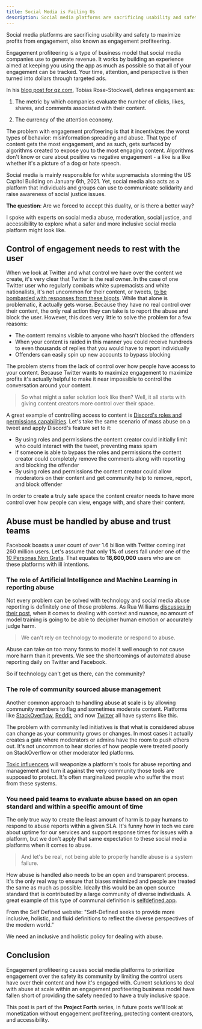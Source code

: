 ```yaml
---
title: Social Media is Failing Us
description: Social media platforms are sacrificing usability and safety to maximize profits from engagement, also known as engagement profiteering. Engagement profiteering is a type of business model that social media companies use to generate revenue.
---
```


Social media platforms are sacrificing usability and safety to maximize profits from engagement, also known as engagement profiteering.

Engagement profiteering is a type of business model that social media companies use to generate revenue. It works by building an experience aimed at keeping you using the app as much as possible so that all of your engagement can be tracked. Your time, attention, and perspective is then turned into dollars through targeted ads.

In his [blog post for qz.com](https://qz.com/1039910/how-facebooks-news-feed-algorithm-sells-our-fear-and-outrage-for-profit/), Tobias Rose-Stockwell, defines engagement as:

1. The metric by which companies evaluate the number of clicks, likes, shares, and comments associated with their content.

2. The currency of the attention economy.

The problem with engagement profiteering is that it incentivizes the worst types of behavior: misinformation spreading and abuse. That type of content gets the most engagement, and as such, gets surfaced by algorithms created to expose you to the most engaging content. Algorithms don't know or care about positive vs negative engagement - a like is a like whether it's a picture of a dog or hate speech.

Social media is mainly responsible for white supremacists storming the US Capitol Building on January 6th, 2021. Yet, social media also acts as a platform that individuals and groups can use to communicate solidarity and raise awareness of social justice issues.

**The question**: Are we forced to accept this duality, or is there a better way?

I spoke with experts on social media abuse, moderation, social justice, and accessibility to explore what a safer and more inclusive social media platform might look like.

## Control of engagement needs to rest with the user

When we look at Twitter and what control we have over the content we create, it's very clear that Twitter is the real owner. In the case of one Twitter user who regularly combats white supremacists and white nationalists, it's not uncommon for their content, or tweets, [to be bombarded with responses from these bigots](https://twitter.com/mimismash/status/1284178502196105218?s=20). While that alone is problematic, it actually gets worse. Because they have no real control over their content, the only real action they can take is to report the abuse and block the user. However, this does very little to solve the problem for a few reasons:

- The content remains visible to anyone who hasn't blocked the offenders
- When your content is raided in this manner you could receive hundreds to even thousands of replies that you would have to report individually
- Offenders can easily spin up new accounts to bypass blocking

The problem stems from the lack of control over how people have access to your content. Because Twitter wants to maximize engagement to maximize profits it's actually helpful to make it near impossible to control the conversation around your content.

> So what might a safer solution look like then? Well, it all starts with giving content creators more control over their space.

A great example of controlling access to content is [Discord's roles and permissions capabilities](https://support.discord.com/hc/en-us/articles/214836687-Role-Management-101). Let's take the same scenario of mass abuse on a tweet and apply Discord's feature set to it:

- By using roles and permissions the content creator could initially limit who could interact with the tweet, preventing mass spam
- If someone is able to bypass the roles and permissions the content creator could completely remove the comments along with reporting and blocking the offender
- By using roles and permissions the content creator could allow moderators on their content and get community help to remove, report, and block offender

In order to create a truly safe space the content creator needs to have more control over how people can view, engage with, and share their content.

## Abuse must be handled by abuse and trust teams

Facebook boasts a user count of over 1.6 billion with Twitter coming inat 260 million users. Let's assume that only **1%** of users fall under one of the [10 Personas Non Grata](https://twitter.com/mollyclare/status/1254886822779502593). That equates to **18,600,000** users who are on these platforms with ill intentions.

### The role of Artificial Intelligence and Machine Learning in reporting abuse

Not every problem can be solved with technology and social media abuse reporting is definitely one of those problems. As Rua Williams [discusses in their post](https://medium.com/@StarFeuri/there-have-been-several-accounts-of-facebooks-reporting-system-being-exploited-by-cyber-bullies-to-e5f0c7988c56), when it comes to dealing with context and nuance, no amount of model training is going to be able to decipher human emotion or accurately judge harm.

> We can't rely on technology to moderate or respond to abuse.

Abuse can take on too many forms to model it well enough to not cause more harm than it prevents. We see the shortcomings of automated abuse reporting daily on Twitter and Facebook.

So if technology can't get us there, can the community?

### The role of community sourced abuse management

Another common approach to handling abuse at scale is by allowing community members to flag and sometimes moderate content. Platforms like [StackOverflow](https://stackoverflow.com/), [Reddit](https://www.reddit.com/), and now [Twitter](https://blog.twitter.com/en_us/topics/product/2021/introducing-birdwatch-a-community-based-approach-to-misinformation.html) all have systems like this.

The problem with community led initiatives is that what is considered abuse can change as your community grows or changes. In most cases it actually creates a gate where moderators or admins have the room to push others out. It's not uncommon to hear stories of how people were treated poorly on StackOverflow or other moderator led platforms.

[Toxic influencers](https://intenseminimalism.com/2020/the-impact-of-toxic-influencers-on-communities/) will weaponize a platform's tools for abuse reporting and management and turn it against the very community those tools are supposed to protect. It's often marginalized people who suffer the most from these systems.

### You need paid teams to evaluate abuse based on an open standard and within a specific amount of time

The only true way to create the least amount of harm is to pay humans to respond to abuse reports within a given SLA. It's funny how in tech we care about uptime for our services and support response times for issues with a platform, but we don't apply that same expectation to these social media platforms when it comes to abuse.

> And let's be real, not being able to properly handle abuse is a system failure.

How abuse is handled also needs to be an open and transparent process. It's the only real way to ensure that biases minimized and people are treated the same as much as possible. Ideally this would be an open source standard that is contributed by a large community of diverse individuals. A great example of this type of communal definition is [selfdefined.app](https://www.selfdefined.app).

From the Self Defined website: "Self-Defined seeks to provide more inclusive, holistic, and fluid definitions to reflect the diverse perspectives of the modern world."

We need an inclusive and holistic policy for dealing with abuse.

## Conclusion

Engagement profiteering causes social media platforms to prioritize engagement over the safety its community by limiting the control users have over their content and how it's engaged with. Current solutions to deal with abuse at scale within an engagement profiteering business model have fallen short of providing the safety needed to have a truly inclusive space.

This post is part of the **Project Forth** series, in future posts we'll look at monetization without engagement profiteering, protecting content creators, and accessibility.
